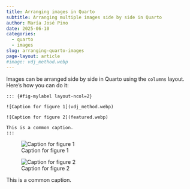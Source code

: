 ```yaml
---
title: Arranging images in Quarto
subtitle: Arranging multiple images side by side in Quarto
author: María José Pino
date: 2025-06-10
categories:
  - quarto
  - images
slug: arranging-quarto-images
page-layout: article
#image: vdj_method.webp
---
```


Images can be arranged side by side in Quarto using the `columns` layout. Here's how you can do it:

```
::: {#fig-mylabel layout-ncol=2}

![Caption for figure 1](vdj_method.webp)

![Caption for figure 2](featured.webp)

This is a common caption.
:::
```

::: {#fig-mylabel layout-ncol=2}

![Caption for figure 1](vdj_method.webp)

![Caption for figure 2](featured.webp)

This is a common caption.
:::
